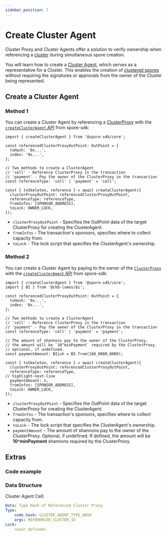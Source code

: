```yaml
---
sidebar_position: 7
---
```



# Create Cluster Agent

Cluster Proxy and Cluster Agents offer a solution to verify ownership when referencing a [cluster](/glossary/terms#cluster) during simultaneous spore creation.

You will learn how to create a [Cluster Agent](/glossary/terms#cluster-agent), which serves as a representative for a Cluster. This enables the creation of [clustered spores](/recipes/Create/create-clustered-spore) without requiring the signatures or approvals from the owner of the Cluster being represented.

## Create a Cluster Agent

### Method 1

You can create a Cluster Agent by referencing a [ClusterProxy](/recipes/Create/create-cluster-proxy) with the [`createClusterAgent` API](https://github.com/sporeprotocol/spore-sdk/blob/beta/docs/core/composed-apis.md#createclusteragent) from spore-sdk:

```tsx
import { createClusterAgent } from '@spore-sdk/core';

const referencedClusterProxyOutPoint: OutPoint = {
  txHash: '0x...',
  index: '0x...',
};

// Two methods to create a ClusterAgent
// 'cell' - Reference ClusterProxy in the transaction
// 'payment' - Pay the owner of the ClusterProxy in the transaction
const referenceType: 'cell' | 'payment' = 'cell';

const { txSkeleton, reference } = await createClusterAgent({
  clusterProxyOutPoint: referencedClusterProxyOutPoint,
  referenceType: referenceType,
  fromInfos: [SPONSOR_ADDRESS],
  toLock: OWNER_LOCK,
});
```

- `clusterProxyOutPoint` - Specifies the OutPoint data of the target ClusterProxy for creating the ClusterAgent.
- `fromInfos` - The transaction's sponsors, specifies where to collect capacity from.
- `toLock` - The lock script that specifies the ClusterAgent's ownership.

### Method 2

You can create a Cluster Agent by paying to the owner of the [`ClusterProxy`](/recipes/Create/create-cluster-proxy) with the [`createClusterAgent` API](https://github.com/sporeprotocol/spore-sdk/blob/beta/docs/core/composed-apis.md#createclusteragent) from spore-sdk:

```tsx
import { createClusterAgent } from '@spore-sdk/core';
import { BI } from '@ckb-lumos/bi';

const referencedClusterProxyOutPoint: OutPoint = {
  txHash: '0x...',
  index: '0x...',
};

// Two methods to create a ClusterAgent
// 'cell' - Reference ClusterProxy in the transaction
// 'payment' - Pay the owner of the ClusterProxy in the transaction
const referenceType: 'cell' | 'payment' = 'payment';

// The amount of shannons pay to the owner of the ClusterProxy,
// the amount will be `10^minPayment` required by the ClusterProxy.
// optional, if undefined.
const paymentAmount: BIish = BI.from(100_0000_0000);

const { txSkeleton, reference } = await createClusterAgent({
  clusterProxyOutPoint: referencedClusterProxyOutPoint,
  referenceType: referenceType,
// highlight-next-line
  paymentAmount: n,
  fromInfos: [SPONSOR_ADDRESS],
  toLock: OWNER_LOCK,
});

```

- `clusterProxyOutPoint` - Specifies the OutPoint data of the target ClusterProxy for creating the ClusterAgent.
- `fromInfos` - The transaction's sponsors, specifies where to collect capacity from.
- `toLock` - The lock script that specifies the ClusterAgent's ownership.
- `paymentAmount` - The amount of shannons pay to the owner of the ClusterProxy. Optional, if undefined. If defined, the amount will be **10^minPayment** shannons required by the ClusterProxy.

## Extras

### Code example

<EmbedCard
title="createClusterAgent.ts"
href="https://github.com/sporeprotocol/spore-sdk/blob/beta/examples/secp256k1/apis/createClusterAgent.ts"
description="Create a Cluster Agent"
className="margin-top--sm"
/>

### Data Structure

Cluster Agent Cell:

```yaml
Data: Type Hash of Referenced Cluster Proxy
Type:
    code_hash: CLUSTER_AGENT_TYPE_HASH
    args: REFERENCED_CLUSTER_ID
Lock:
    <user_defined>
```
